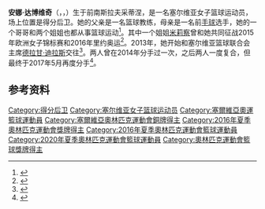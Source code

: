 {{bots|deny=InternetArchiveBot}}
{{NoteTA|G1=Sports}}
{{Infobox basketball biography
| name         = 安娜·达博维奇
| image        = Ana Dabović Fenerbahçe Women's Basketball vs BC Nadezhda Orenburg EuroLeague Women 20171011.jpg
| image_size   = 
| caption      = 摄于2017年
| position     = [[得分后卫|得分后卫]]
| height_ft    = 6 
| height_in    = 0
| weight_lbs   = 157
| league       = 法国女子篮球联赛<br>欧洲女子篮球联赛
| team         = [[Basket_Lattes|BLMA]]
| number       = 23
| birth_date   = {{birth date and age|1989|8|18}}
| birth_place  = {{YUG}}[[采蒂涅|采蒂涅]]
| nationality  = {{SRB}}
| draft_league = WNBA
| draft_year   = 2011
| career_start = 2005
| career_end   = 
| years1       = 2005–2007
| team1        = [[ŽKK_Herceg_Novi|Herceg Novi]]
| years2       = 2007–2008
| team2        = [[法拿莫達利體育會|法拿莫達利體育會]]
| years3       = 2008–2009
| team3        = Herceg Novi
| years4       = 2009–2010
| team4        = [[Aris_Thessaloniki_Women's_Basketball|Aris Thessaloniki]]
| years5       = 2010–2011
| team5        = [[WBC_Dynamo_Novosibirsk|Dynamo Novosibirsk]]
| years6       = 2011–2012
| team6        = [[Wisła_Can-Pack_Kraków|Wisla Can Pack]]
| years7       = 2012–2013
| team7        = [[TED_Ankara_Kolejliler|TED Ankara WBC]]
| years8       = 2013–2014
| team8        = [[Dynamo_Moscow|Dynamo Moscow]]
| years9       = 2014–2015
| team9        = [[OGM_Ormanspor|OGM Ormanspor]]
| years10      = 2015–2016
| team10       = [[洛杉磯火花|洛杉磯火花]]
| years11      = 2015–2016
| team11       = [[Yakın_Doğu_Üniversitesi|Yakın Doğu Üniversitesi]]
| years15      = 2016–2017
| team15       = Dynamo Moscow
| years16      = 2017–2018
| team16       = [[Fenerbahçe_Women's_Basketball|Fenerbahçe Istanbul]]
| years17      = 2018
| team17       = Los Angeles Sparks
| years18      = 2018–2019
| team18       = [[Basket_Lattes|BLMA]]
| years19      = 2019–2020
| team19       = [[Tango_Bourges_Basket|Tango Bourges Basket]]
| years20      = 2020–
| team20       = [[Basket_Lattes|BLMA]]
| highlights   = 
| medal_templates = 
{{MedalSport|女子[[篮球|篮球]]}}
{{MedalCountry|{{SRB}}}}
{{MedalCompetition|[[奥林匹克运动会|奥林匹克运动会]]}}
{{MedalBronze|[[2016年夏季奥林匹克运动会|2016 里约热内卢]]|[[2016年夏季奥林匹克运动会篮球比赛|团体]]}}
{{MedalCompetition|[[欧洲女子篮球锦标赛|欧洲女子篮球锦标赛]]}}
{{MedalGold|[[2015年欧洲女子篮球锦标赛|2015 布达佩斯]]|}}
{{MedalBronze|[[2019年欧洲女子篮球锦标赛|2019 拉脱维亚/塞尔维亚]]|}}
{{MedalCompetition|[[地中海运动会|地中海运动会]]}}
{{MedalSilver|[[2009年地中海运动会|2009 佩斯卡拉]]|团体}}
{{MedalCompetition|[[欧洲U20女子篮球锦标赛|欧洲U20女子篮球锦标赛]]}}
{{MedalBronze|2008 意大利|}}
{{MedalCountry|{{SCG}}}}
{{MedalCompetition|[[欧洲U18女子篮球锦标赛|欧洲U18女子篮球锦标赛]]}}
{{MedalSilver|2006 西班牙|}}
}}
'''安娜·达博维奇'''（{{lang-sr-Latn|Ana Dabović}}，{{lang-sr-Cyrl|Ана Дабовић}}，{{bd|1989年|8月18日||}}）生于前南斯拉夫采蒂涅，是一名塞尔维亚女子篮球运动员，场上位置是得分后卫。她的父亲是一名篮球教练，母亲是一名前[[手球|手球]]选手，她的一个哥哥和两个姐姐也都从事篮球运动<ref>{{cite news|script-title=sr:Saga o košarkaškoj dinastiji Dabović|url=http://kosmagazin.com/saga-o-kosarkaskoj-dinastiji-dabovic/|access-date=2016-06-03|work={{lang|sr|Kos Magazin}}|date=2016-06-03|archiveurl=https://web.archive.org/web/20200918223438/https://kosmagazin.com/saga-o-kosarkaskoj-dinastiji-dabovic/|archivedate=2020-09-18}}</ref>。其中一个姐姐[[米莉察·达博维奇|米莉察]]曾和她共同征战2015年欧洲女子锦标赛和2016年里约奥运<ref>{{cite web|url=https://sport.blic.rs/kosarka/domaca-kosarka-i-aba/ana-dabovic-posetila-sestrin-kosarkaski-kamp-na-tari-ponosna-sam-na-milicu/ykqyzwe|script-title=sr:Ana Dabović posetila sestrin košarkaški kamp na Tari: Ponosna sam na Milicu!|publisher={{lang|sr|Blic}}|date=2017-08-08|accessdate=2021-02-23|archiveurl=https://web.archive.org/web/20171012055742/http://sport.blic.rs/kosarka/domaca-kosarka-i-aba/ana-dabovic-posetila-sestrin-kosarkaski-kamp-na-tari-ponosna-sam-na-milicu/ykqyzwe|archivedate=2017-10-12}}</ref>。2013年，她开始和塞尔维亚篮球联合会主席[[德拉甘·迪拉斯|德拉甘·迪拉斯]]交往<ref>{{cite news|script-title=sr:LJUBAV U MOSKVI: Đilas u vezi s košarkašicom Anom Dabović!|url=https://www.kurir.rs/vesti/politika/1083267/ljubav-u-moskvi-dilas-u-vezi-s-kosarkasicom-anom-dabovic|access-date=2015-06-29|publisher={{lang|sr|Kurir}}|date=2013-11-13|archiveurl=https://web.archive.org/web/20200507063319/https://www.kurir.rs/vesti/politika/1083267/ljubav-u-moskvi-dilas-u-vezi-s-kosarkasicom-anom-dabovic|archivedate=2020-05-07}}</ref>。两人曾在2014年分手过一次，之后两人一度复合，但最终于2017年5月再度分手<ref>{{cite web|url=https://www.kurir.rs/sport/kosarka/2822665/ekskluzivno-raskinuli-dragan-dilas-i-ana-dabovic-kraj-romanse-bivseg-gradonacelnika-i-kosarkasice|script-title=sr:EKSKLUZIVNO! RASKINULI DRAGAN ĐILAS I ANA DABOVIĆ: Kraj romanse bivšeg gradonačelnika i košarkašice!|publisher={{lang|sr|Kurir}}|date=2017-05-09|accessdate=2021-02-23|archiveurl=https://web.archive.org/web/20191102221621/https://www.kurir.rs/sport/kosarka/2822665/ekskluzivno-raskinuli-dragan-dilas-i-ana-dabovic-kraj-romanse-bivseg-gradonacelnika-i-kosarkasice|archivedate=2019-11-02}}</ref>。

==参考资料==
{{commonscat|Ana Dabović}}
{{reflist}}

{{2020年夏季奧運會塞爾維亞女子籃球陣容}}

{{DEFAULTSORT:Dabovic, Ana}}
[[Category:得分后卫|Category:得分后卫]]
[[Category:塞尔维亚女子篮球运动员|Category:塞尔维亚女子篮球运动员]]
[[Category:塞爾維亞奧運籃球運動員|Category:塞爾維亞奧運籃球運動員]]
[[Category:塞爾維亞奧林匹克運動會銅牌得主|Category:塞爾維亞奧林匹克運動會銅牌得主]]
[[Category:2016年夏季奧林匹克運動會獎牌得主|Category:2016年夏季奧林匹克運動會獎牌得主]]
[[Category:2016年夏季奧林匹克運動會籃球運動員|Category:2016年夏季奧林匹克運動會籃球運動員]]
[[Category:2020年夏季奧林匹克運動會籃球運動員|Category:2020年夏季奧林匹克運動會籃球運動員]]
[[Category:奧林匹克運動會籃球獎牌得主|Category:奧林匹克運動會籃球獎牌得主]]